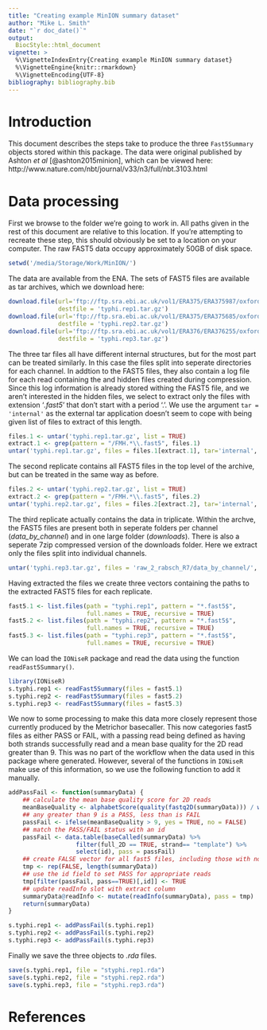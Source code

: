 ```yaml
---
title: "Creating example MinION summary dataset"
author: "Mike L. Smith"
date: "`r doc_date()`"
output: 
  BiocStyle::html_document
vignette: >
  %\VignetteIndexEntry{Creating example MinION summary dataset}
  %\VignetteEngine{knitr::rmarkdown}
  %\VignetteEncoding{UTF-8}
bibliography: bibliography.bib
---
```


# Introduction

This document describes the steps take to produce the three `Fast5Summary` objects stored within this package.  The data were original published by Ashton *et al* [@ashton2015minion], which can be viewed here: http://www.nature.com/nbt/journal/v33/n3/full/nbt.3103.html

# Data processing

First we browse to the folder we're going to work in.  All paths given in the rest of this document are relative to this location.  If you're attempting to recreate these step, this should obviously be set to a location on your computer.  The raw FAST5 data occupy approximately 50GB of disk space.

```r
setwd('/media/Storage/Work/MinION/')
```

The data are available from the ENA.  The sets of FAST5 files are available as tar archives, which we download here:

```r
download.file(url='ftp://ftp.sra.ebi.ac.uk/vol1/ERA375/ERA375987/oxfordnanopore_native/H566_30_min_inc.tar.gz',
              destfile = 'typhi.rep1.tar.gz')
download.file(url='ftp://ftp.sra.ebi.ac.uk/vol1/ERA375/ERA375685/oxfordnanopore_native/H566_ON_inc.tar.gz',
              destfile = 'typhi.rep2.tar.gz')
download.file(url='ftp://ftp.sra.ebi.ac.uk/vol1/ERA376/ERA376255/oxfordnanopore_native/raw_2_rabsch_R7.tar.gz',
              destfile = 'typhi.rep3.tar.gz')
```

The three tar files all have different internal structures, but for the most part can be treated similarly.  In this case the files split into seperate directories for each channel.  In addtion to the FAST5 files, they also contain a log file for each read containing the and hidden files created during compression.  Since this log information is already stored withing the FAST5 file, and we aren't interested in the hidden files, we select to extract only the files with extension '*.fast5*' that don't start with a period '.'.  We use the argument `tar = 'internal'` as the external tar application doesn't seem to cope with being given list of files to extract of this length.

```r
files.1 <- untar('typhi.rep1.tar.gz', list = TRUE)
extract.1 <- grep(pattern = "/FMH.*\\.fast5", files.1)
untar('typhi.rep1.tar.gz', files = files.1[extract.1], tar='internal', exdir = 'typhi.rep1')
```

The second replicate contains all FAST5 files in the top level of the archive, but can be treated in the same way as before.

```r
files.2 <- untar('typhi.rep2.tar.gz', list = TRUE)
extract.2 <- grep(pattern = "/FMH.*\\.fast5", files.2)
untar('typhi.rep2.tar.gz', files = files.2[extract.2], tar='internal', exdir = 'typhi.rep2')
```

The third replicate actually contains the data in triplicate.  Within the archve, the FAST5 files are present both in seperate folders per channel (*data_by_channel*) and in one large folder (*downloads*).  There is also a seperate 7zip compressed version of the downloads folder.  Here we extract only the files split into individual channels.

```r
untar('typhi.rep3.tar.gz', files = 'raw_2_rabsch_R7/data_by_channel/', exdir = 'typhi.rep3')
```

Having extracted the files we create three vectors containing the paths to the extracted FAST5 files for each replicate.

```r
fast5.1 <- list.files(path = "typhi.rep1", pattern = "*.fast5$",
                      full.names = TRUE, recursive = TRUE)
fast5.2 <- list.files(path = "typhi.rep2", pattern = "*.fast5$", 
                      full.names = TRUE, recursive = TRUE)
fast5.3 <- list.files(path = "typhi.rep3", pattern = "*.fast5$", 
                      full.names = TRUE, recursive = TRUE)
```

We can load the `IONiseR` package and read the data using the function `readFast5Summary()`.

```r
library(IONiseR)
s.typhi.rep1 <- readFast5Summary(files = fast5.1)
s.typhi.rep2 <- readFast5Summary(files = fast5.2)
s.typhi.rep3 <- readFast5Summary(files = fast5.3)
```

We now to some processing to make this data more closely represent those currently produced by the Metrichor basecaller.  This now categories fast5 files as either PASS or FAIL, with a passing read being defined as having both strands successfully read and a mean base quality for the 2D read greater than 9.  This was no part of the workflow when the data used in this package where generated.  However, several of the functions in `IONiseR` make use of this information, so we use the following function to add it manually.

```r
addPassFail <- function(summaryData) {
    ## calculate the mean base quality score for 2D reads
    meanBaseQuality <- alphabetScore(quality(fastq2D(summaryData))) / width(fastq2D(summaryData))
    ## any greater than 9 is a PASS, less than is FAIL
    passFail <- ifelse(meanBaseQuality > 9, yes = TRUE, no = FALSE)
    ## match the PASS/FAIL status with an id
    passFail <- data.table(baseCalled(summaryData) %>% 
                   filter(full_2D == TRUE, strand== "template") %>% 
                   select(id), pass = passFail)
    ## create FALSE vector for all fast5 files, including those with no 2D
    tmp <- rep(FALSE, length(summaryData))
    ## use the id field to set PASS for appropriate reads
    tmp[filter(passFail, pass==TRUE)[,id]] <- TRUE
    ## update readInfo slot with extract column
    summaryData@readInfo <- mutate(readInfo(summaryData), pass = tmp)
    return(summaryData)
}

s.typhi.rep1 <- addPassFail(s.typhi.rep1)
s.typhi.rep2 <- addPassFail(s.typhi.rep2)
s.typhi.rep3 <- addPassFail(s.typhi.rep3)
```

Finally we save the three objects to *.rda* files.

```r
save(s.typhi.rep1, file = "styphi.rep1.rda")
save(s.typhi.rep2, file = "styphi.rep2.rda")
save(s.typhi.rep3, file = "styphi.rep3.rda")
```

# References